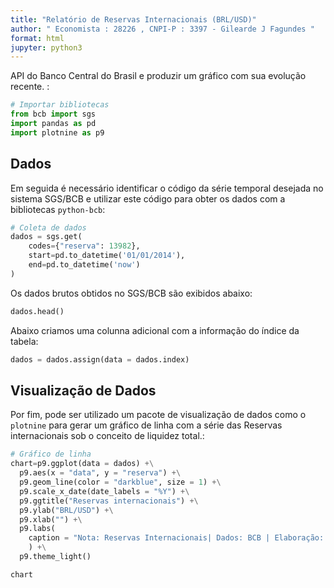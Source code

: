 ```yaml
---
title: "Relatório de Reservas Internacionais (BRL/USD)"
author: " Economista : 28226 , CNPI-P : 3397 - Gilearde J Fagundes "
format: html
jupyter: python3
---
```


 API do Banco Central do Brasil e produzir um gráfico com sua evolução recente. :

```python
# Importar bibliotecas
from bcb import sgs
import pandas as pd
import plotnine as p9
```

## Dados

Em seguida é necessário identificar o código da série temporal desejada no sistema SGS/BCB e utilizar este código para obter os dados com a bibliotecas `python-bcb`:

```python
# Coleta de dados
dados = sgs.get(
    codes={"reserva": 13982},
    start=pd.to_datetime('01/01/2014'),
    end=pd.to_datetime('now')  
)
```

Os dados brutos obtidos no SGS/BCB são exibidos abaixo:

```python
dados.head()
```

Abaixo criamos uma colunna adicional com a informação do índice da tabela:

```python
dados = dados.assign(data = dados.index)
```

## Visualização de Dados

Por fim, pode ser utilizado um pacote de visualização de dados como o `plotnine` para gerar um gráfico de linha com a série das Reservas internacionais sob o conceito de liquidez total.:

```python
# Gráfico de linha
chart=p9.ggplot(data = dados) +\
  p9.aes(x = "data", y = "reserva") +\
  p9.geom_line(color = "darkblue", size = 1) +\
  p9.scale_x_date(date_labels = "%Y") +\
  p9.ggtitle("Reservas internacionais") +\
  p9.ylab("BRL/USD") +\
  p9.xlab("") +\
  p9.labs(
    caption = "Nota: Reservas Internacionais| Dados: BCB | Elaboração: Gilearde Jacinto Fagundes"
    ) +\
  p9.theme_light()

```

```python
chart
```